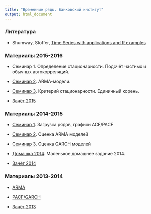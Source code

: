 ```yaml
---
title: "Временные ряды. Банковский институт"
output: html_document
---
```


### Литература

* Shumway, Stoffer, [Time Series with applications and R examples](http://www.stat.pitt.edu/stoffer/tsa3/)

###  Материалы 2015-2016

* Семинар 1. Определение стационарности. Подсчёт частных и обычных автокорреляций.

* [Семинар 2](https://github.com/bdemeshev/ts603/raw/master/2015/sem_01_arma.R). ARMA-модели.

* [Семинар 3](https://github.com/bdemeshev/ts603/raw/master/2015/sem_02_unit_root.R). Критерий стационарности. Единичный корень.

* [Зачёт 2015](https://github.com/bdemeshev/ts603/raw/master/2015/zachet_15.pdf)

###  Материалы 2014-2015

* [Семинар 1](http://bdemeshev.github.io/ts603/2014/sem_01_arma.html). Загрузка рядов, графики ACF/PACF

* [Семинар 2](http://bdemeshev.github.io/ts603/2014/sem_02_arma_estim.html). Оценка ARMA моделей

* [Семинар 3](http://bdemeshev.github.io/ts603/2014/sem_03_garch.html). Оценка GARCH моделей

* [Домашка 2014](http://bdemeshev.github.io/ts603/2014/home_task_14.html). Маленькое домашнее задание 2014.

* [Зачёт 2014](https://github.com/bdemeshev/ts603/raw/master/2014/zachet_14.pdf)

###  Материалы 2013-2014

* [ARMA](https://github.com/bdemeshev/ts603/raw/master/2013/binst_ts_1_arma.R)

* [PACF/GARCH](https://github.com/bdemeshev/ts603/raw/master/2013/bints_ts_pacf_garch.R)

* [Зачёт 2013](https://github.com/bdemeshev/ts603/raw/master/2013/binst_ts_exam_14/binst_ts_exam_14.pdf)
